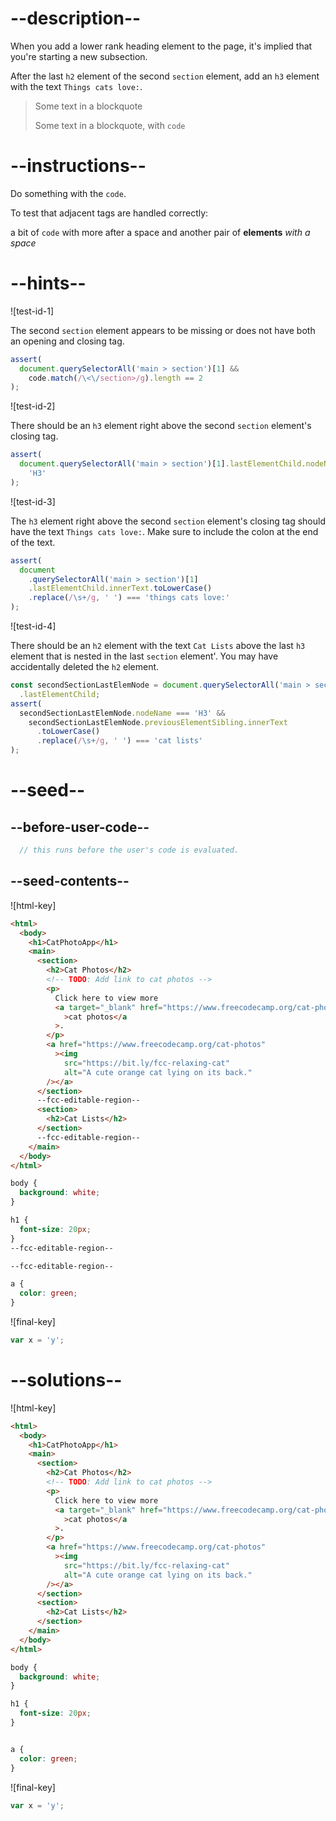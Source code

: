 # --description--

When you add a lower rank heading element to the page, it's implied that you're starting a new subsection.

After the last <code>h2</code> element of the second `section` element, add an `h3` element with the text `Things cats love:`.

<blockquote>
  <p>Some text in a blockquote</p>
  <p>
    Some text in a blockquote, with <code>code</code>
  </p>
</blockquote>

# --instructions--

Do something with the `code`.

To test that adjacent tags are handled correctly:

a bit of <code>code</code> <tag>with more after a space</tag> and another pair of <strong>elements</strong> <em>with a space</em>

# --hints--

![test-id-1]

The second `section` element appears to be missing or does not have both an opening and closing tag.

```js
assert(
  document.querySelectorAll('main > section')[1] &&
    code.match(/\<\/section>/g).length == 2
);
```

![test-id-2]

There should be an `h3` element right above the second `section` element's closing tag.

```js
assert(
  document.querySelectorAll('main > section')[1].lastElementChild.nodeName ===
    'H3'
);
```

![test-id-3]

The `h3` element right above the second `section` element's closing tag should have the text `Things cats love:`. Make sure to include the colon at the end of the text.

```js
assert(
  document
    .querySelectorAll('main > section')[1]
    .lastElementChild.innerText.toLowerCase()
    .replace(/\s+/g, ' ') === 'things cats love:'
);
```

![test-id-4]

There should be an `h2` element with the text `Cat Lists` above the last `h3` element that is nested in the last `section` element'. You may have accidentally deleted the `h2` element.

```js
const secondSectionLastElemNode = document.querySelectorAll('main > section')[1]
  .lastElementChild;
assert(
  secondSectionLastElemNode.nodeName === 'H3' &&
    secondSectionLastElemNode.previousElementSibling.innerText
      .toLowerCase()
      .replace(/\s+/g, ' ') === 'cat lists'
);
```

# --seed--

## --before-user-code--

```js
  // this runs before the user's code is evaluated.
```

## --seed-contents--

![html-key]

```html
<html>
  <body>
    <h1>CatPhotoApp</h1>
    <main>
      <section>
        <h2>Cat Photos</h2>
        <!-- TODO: Add link to cat photos -->
        <p>
          Click here to view more
          <a target="_blank" href="https://www.freecodecamp.org/cat-photos"
            >cat photos</a
          >.
        </p>
        <a href="https://www.freecodecamp.org/cat-photos"
          ><img
            src="https://bit.ly/fcc-relaxing-cat"
            alt="A cute orange cat lying on its back."
        /></a>
      </section>
      --fcc-editable-region--
      <section>
        <h2>Cat Lists</h2>
      </section>
      --fcc-editable-region--
    </main>
  </body>
</html>
```

```css
body {
  background: white;
}

h1 {
  font-size: 20px;
}
--fcc-editable-region--

--fcc-editable-region--

a {
  color: green;
}
```

![final-key]

```js
var x = 'y';
```

# --solutions--

![html-key]

```html
<html>
  <body>
    <h1>CatPhotoApp</h1>
    <main>
      <section>
        <h2>Cat Photos</h2>
        <!-- TODO: Add link to cat photos -->
        <p>
          Click here to view more
          <a target="_blank" href="https://www.freecodecamp.org/cat-photos"
            >cat photos</a
          >.
        </p>
        <a href="https://www.freecodecamp.org/cat-photos"
          ><img
            src="https://bit.ly/fcc-relaxing-cat"
            alt="A cute orange cat lying on its back."
        /></a>
      </section>
      <section>
        <h2>Cat Lists</h2>
      </section>
    </main>
  </body>
</html>
```

```css
body {
  background: white;
}

h1 {
  font-size: 20px;
}


a {
  color: green;
}
```

![final-key]

```js
var x = 'y';
```

